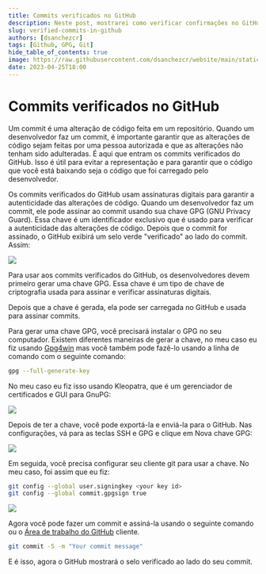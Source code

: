 ```yaml
---
title: Commits verificados no GitHub
description: Neste post, mostrarei como verificar confirmações no GitHub usando chaves GPG
slug: verified-commits-in-github
authors: [dsanchezcr]
tags: [Github, GPG, Git]
hide_table_of_contents: true
image: https://raw.githubusercontent.com/dsanchezcr/website/main/static/img/GHVerifiedCommits/VerifiedCommits.jpg
date: 2023-04-25T18:00
---
```

# Commits verificados no GitHub

Um commit é uma alteração de código feita em um repositório. Quando um desenvolvedor faz um commit, é importante garantir que as alterações de código sejam feitas por uma pessoa autorizada e que as alterações não tenham sido adulteradas. É aqui que entram os commits verificados do GitHub. Isso é útil para evitar a representação e para garantir que o código que você está baixando seja o código que foi carregado pelo desenvolvedor.

Os commits verificados do GitHub usam assinaturas digitais para garantir a autenticidade das alterações de código. Quando um desenvolvedor faz um commit, ele pode assinar ao commit usando sua chave GPG (GNU Privacy Guard). Essa chave é um identificador exclusivo que é usado para verificar a autenticidade das alterações de código. Depois que o commit for assinado, o GitHub exibirá um selo verde "verificado" ao lado do commit. Assim:

![](pathname:///img/GHVerifiedCommits/VerifiedCommits.jpg)

Para usar aos commits verificados do GitHub, os desenvolvedores devem primeiro gerar uma chave GPG. Essa chave é um tipo de chave de criptografia usada para assinar e verificar assinaturas digitais.

Depois que a chave é gerada, ela pode ser carregada no GitHub e usada para assinar commits.

Para gerar uma chave GPG, você precisará instalar o GPG no seu computador. Existem diferentes maneiras de gerar a chave, no meu caso eu fiz usando [Gpg4win](https://www.gpg4win.org) mas você também pode fazê-lo usando a linha de comando com o seguinte comando:

```bash
gpg --full-generate-key
```

No meu caso eu fiz isso usando Kleopatra, que é um gerenciador de certificados e GUI para GnuPG:

![](pathname:///img/GHVerifiedCommits/Kleopatra.jpg)

Depois de ter a chave, você pode exportá-la e enviá-la para o GitHub. Nas configurações, vá para as teclas SSH e GPG e clique em Nova chave GPG:

![](pathname:///img/GHVerifiedCommits/GHSettingsGPG.jpg)

Em seguida, você precisa configurar seu cliente git para usar a chave. No meu caso, foi assim que eu fiz:

```bash
git config --global user.signingkey <your key id>
git config --global commit.gpgsign true
```

![](pathname:///img/GHVerifiedCommits/GitConfig.jpg)

Agora você pode fazer um commit e assiná-la usando o seguinte comando ou o [Área de trabalho do GitHub](https://desktop.github.com) cliente.

```bash
git commit -S -m "Your commit message"
```

E é isso, agora o GitHub mostrará o selo verificado ao lado do seu commit.